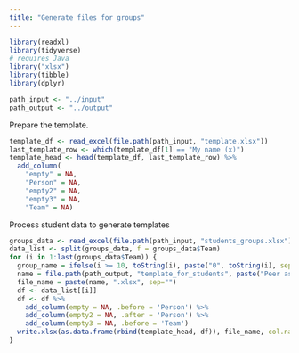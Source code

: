 ```yaml
---
title: "Generate files for groups"
---
```


```r
library(readxl)
library(tidyverse)
# requires Java
library("xlsx")
library(tibble)
library(dplyr)
```

```r
path_input <- "../input"
path_output <- "../output"
```


Prepare the template.
```r
template_df <- read_excel(file.path(path_input, "template.xlsx"))
last_template_row <- which(template_df[1] == "My name (x)")
template_head <- head(template_df, last_template_row) %>%
  add_column(
    "empty" = NA,
    "Person" = NA,
    "empty2" = NA,
    "empty3" = NA,
    "Team" = NA)
```

Process student data to generate templates
```r
groups_data <- read_excel(file.path(path_input, "students_groups.xlsx"))
data_list <- split(groups_data, f = groups_data$Team) 
for (i in 1:last(groups_data$Team)) {
  group_name = ifelse(i >= 10, toString(i), paste("0", toString(i), sep =""))
  name = file.path(path_output, "template_for_students", paste("Peer assessment Team", group_name))
  file_name = paste(name, ".xlsx", sep="")
  df <- data_list[[i]]
  df <- df %>% 
    add_column(empty = NA, .before = 'Person') %>%
    add_column(empty2 = NA, .after = 'Person') %>%
    add_column(empty3 = NA, .before = 'Team') 
  write.xlsx(as.data.frame(rbind(template_head, df)), file_name, col.names = FALSE, showNA = FALSE, row.names = FALSE)
}
```





